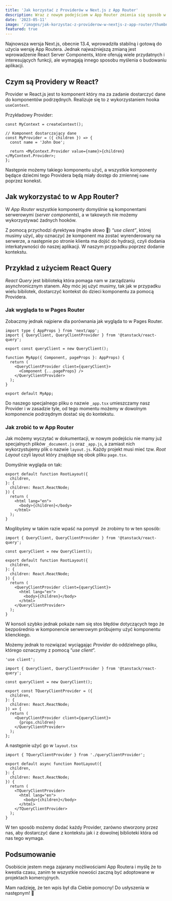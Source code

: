 ```yaml
---
title: 'Jak korzystać z Providerów w Next.js z App Router'
description: Wraz z nowym podejściem w App Router zmienia się sposób w jaki używamy Providerów. Dowiedz się jak to zrobić.
date: '2023-05-11'
image: '/images/jak-korzystac-z-providerow-w-nextjs-z-app-router/thumbnail.png'
featured: true
---
```


Najnowsza wersja Next.js, obecnie 13.4, wprowadziła stabilną i gotową do użycia wersję App Routera. Jednak najważniejszą zmianą jest wprowadzenie React Server Components, które oferują wiele przydatnych i interesujących funkcji, ale wymagają innego sposobu myślenia o budowaniu aplikacji.

## Czym są Providery w React?

Provider w React.js jest to komponent który ma za zadanie dostarczyć dane do komponentów podrzędnych. Realizuje się to z wykorzystaniem hooka `useContext`.

Przykładowy Provider:

```tsx
const MyContext = createContext();

// Komponent dostarczający dane
const MyProvider = ({ children }) => {
  const name = 'John Doe';

  return <MyContext.Provider value={name}>{children}</MyContext.Provider>;
};
```

Następnie możemy takiego komponentu użyć, a wszystkie komponenty będące dziećmi tego Providera będą miały dostęp do zmiennej `name` poprzez konekst.

## Jak wykorzystać to w App Router?

W _App Router_ wszystkie komponenty domyślnie są komponentami serwerowymi (_server components_), a w takowych nie możemy wykorzystywać żadnych hooków.

Z pomocą przychodzi dyrektywa (mądre słowo 🙂) _“use client”_, której musimy użyć, aby oznaczyć że komponent ma zostać wyrenderowany na serwerze, a następnie po stronie klienta ma dojść do hydracji, czyli dodania interkatywności do naszej aplikacji. W naszym przypadku poprzez dodanie kontekstu.

## Przykład z użyciem React Query

_React Query_ jest biblioteką która pomaga nam w zarządzaniu asynchronicznym stanem. Aby móc jej użyć musimy, tak jak w przypadku wielu bibilotek, dostarczyć kontekst do dzieci komponentu za pomocą Providera.

### Jak wygląda to w Pages Router

Zobaczmy jednak najpierw dla porównania jak wygląda to w Pages Router.

```tsx:pages/_app.tsx
import type { AppProps } from 'next/app';
import { QueryClient, QueryClientProvider } from '@tanstack/react-query';

export const queryClient = new QueryClient();

function MyApp({ Component, pageProps }: AppProps) {
  return (
    <QueryClientProvider client={queryClient}>
      <Component {...pageProps} />
    </QueryClientProvider>
  );
}

export default MyApp;
```

Do naszego specjalnego pliku o nazwie `_app.tsx` umieszczamy nasz Provider i w zasadzie tyle, od tego momentu możemy w dowolnym komponencie podrzędnym dostać się do kontekstu.

### Jak zrobić to w App Router

Jak możemy wyczytać w dokumentacji, w nowym podejściu nie mamy już specjalnych plików `_document.js` oraz `_app.js`, a zamiast nich wykorzystujemy plik o nazwie `layout.js`. Każdy projekt musi mieć tzw. _Root Layout_ czyli layout który znajduje się obok pliku `page.tsx`.

Domyślnie wygląda on tak:

```tsx:app/layout.tsx
export default function RootLayout({
  children,
}: {
  children: React.ReactNode;
}) {
  return (
    <html lang="en">
      <body>{children}</body>
    </html>
  );
}
```

Moglibyśmy w takim razie wpaść na pomysł  że zrobimy to w ten sposób:

```tsx:app/layout.tsx
import { QueryClient, QueryClientProvider } from '@tanstack/react-query';

const queryClient = new QueryClient();

export default function RootLayout({
  children,
}: {
  children: React.ReactNode;
}) {
  return (
    <QueryClientProvider client={queryClient}>
      <html lang="en">
        <body>{children}</body>
      </html>
    </QueryClientProvider>
  );
}
```

W konsoli szybko jednak pokaże nam się stos błędów dotyczących tego że bezpośrednio w komponencie serwerowym próbujemy użyć komponentu klienckiego.

Możemy jednak to rozwiązać wyciągając _Provider_ do oddzielnego pliku, którego oznaczymy z pomocą “_use client_”.

```tsx
'use client';

import { QueryClient, QueryClientProvider } from '@tanstack/react-query';

const queryClient = new QueryClient();

export const TQueryClientProvider = ({
  children,
}: {
  children: React.ReactNode;
}) => {
  return (
    <QueryClientProvider client={queryClient}>
      {props.children}
    </QueryClientProvider>
  );
};
```

A następnie użyć go w `layout.tsx`

```tsx:app/layout.tsx
import { TQueryClientProvider } from './queryClientProvider';

export default async function RootLayout({
  children,
}: {
  children: React.ReactNode;
}) {
  return (
    <TQueryClientProvider>
      <html lang="en">
        <body>{children}</body>
      </html>
    </TQueryClientProvider>
  );
}
```

W ten sposób możemy dodać każdy Provider, zarówno stworzony przez nas, aby dostarczyć dane z kontekstu jak i z dowolnej biblioteki która od nas tego wymaga.

## Podsumowanie

Osobiście jestem mega zajarany możliwościami App Routera i myślę że to kwestia czasu, zanim te wszystkie nowości zaczną być adoptowane w projektach komercyjnych.

Mam nadzieję, że ten wpis był dla Ciebie pomocny! Do usłyszenia w następnym! 👋

